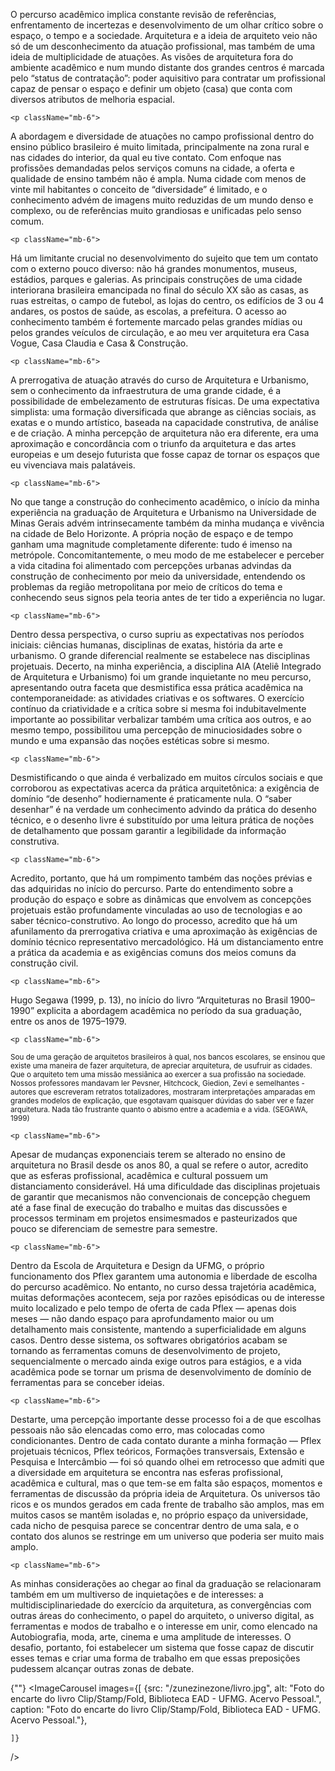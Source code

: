 
<div className="space-y-8">
  <div className="prose prose-lg max-w-none">
    <p className="mb-6">
  O percurso acadêmico implica constante revisão de referências, enfrentamento de incertezas e desenvolvimento de um olhar crítico sobre o espaço, o tempo e a sociedade. Arquitetura e a ideia de arquiteto veio não só de um desconhecimento da atuação profissional, mas também de uma ideia de multiplicidade de atuações. As visões de arquitetura fora do ambiente acadêmico e num mundo distante dos grandes centros é marcada pelo “status de contratação”: poder aquisitivo para contratar um profissional capaz de pensar o espaço e definir um objeto (casa) que conta com diversos atributos de melhoria espacial.
</p>

    <p className="mb-6">
A abordagem e diversidade de atuações no campo profissional dentro do ensino público brasileiro é muito limitada, principalmente na zona rural e nas cidades do interior, da qual eu tive contato. Com enfoque nas profissões demandadas pelos serviços comuns na cidade, a oferta e qualidade de ensino também não é ampla. Numa cidade com menos de vinte mil habitantes o conceito de “diversidade” é limitado, e o conhecimento advém de imagens muito reduzidas de um mundo denso e complexo, ou de referências muito grandiosas e unificadas pelo senso comum.
</p>

    <p className="mb-6">
Há um limitante crucial no desenvolvimento do sujeito que tem um contato com o externo pouco diverso: não há grandes monumentos, museus, estádios, parques e galerias. As principais construções de uma cidade interiorana brasileira emancipada no final do século XX são as casas, as ruas estreitas, o campo de futebol, as lojas do centro, os edifícios de 3 ou 4 andares, os postos de saúde, as escolas, a prefeitura. O acesso ao conhecimento também é fortemente marcado pelas grandes mídias ou pelos grandes veículos de circulação, e ao meu ver arquitetura era Casa Vogue, Casa Claudia e Casa & Construção.
</p>

    <p className="mb-6">
A prerrogativa de atuação através do curso de Arquitetura e Urbanismo, sem o conhecimento da infraestrutura de uma grande cidade, é a possibilidade de embelezamento de estruturas físicas. De uma expectativa simplista: uma formação diversificada que abrange as ciências sociais, as exatas e o mundo artístico, baseada na capacidade construtiva, de análise e de criação. A minha percepção de arquitetura não era diferente, era uma aproximação e concordância com o triunfo da arquitetura e das artes europeias e um desejo futurista que fosse capaz de tornar os espaços que eu vivenciava mais palatáveis. 
</p>

    <p className="mb-6">
No que tange a construção do conhecimento acadêmico, o início da minha experiência na graduação de Arquitetura e Urbanismo na Universidade de Minas Gerais advém intrinsecamente também da minha mudança e vivência na cidade de Belo Horizonte. A própria noção de espaço e de tempo ganham uma magnitude completamente diferente: tudo é imenso na metrópole. Concomitantemente, o meu modo de me estabelecer e perceber a vida citadina foi alimentado com percepções urbanas advindas da construção de conhecimento por meio da universidade, entendendo os problemas da região metropolitana por meio de críticos do tema e conhecendo seus signos pela teoria antes de ter tido a experiência no lugar.
</p>


    <p className="mb-6">
Dentro dessa perspectiva, o curso supriu as expectativas nos períodos iniciais: ciências humanas, disciplinas de exatas, história da arte e urbanismo. O grande diferencial realmente se estabelece nas disciplinas projetuais. Decerto, na minha experiência, a disciplina AIA (Ateliê Integrado de Arquitetura e Urbanismo) foi um grande inquietante no meu percurso, apresentando outra faceta que desmistifica essa prática acadêmica na contemporaneidade: as atividades criativas e os softwares. O exercício contínuo da criatividade e a crítica sobre si mesma foi indubitavelmente importante ao possibilitar verbalizar também uma crítica aos outros, e ao mesmo tempo, possibilitou uma percepção de minuciosidades sobre o mundo e uma expansão das noções estéticas sobre si mesmo. 
</p>


    <p className="mb-6">
Desmistificando o que ainda é verbalizado em muitos círculos sociais e que corroborou as expectativas acerca da prática arquitetônica: a exigência de domínio “de desenho” hodiernamente é praticamente nula. O “saber desenhar” é na verdade um conhecimento advindo da prática do desenho técnico, e o desenho livre é substituído por uma leitura prática de noções de detalhamento que possam garantir a legibilidade da informação construtiva. 
</p>


    <p className="mb-6">
Acredito, portanto, que há um rompimento também das noções prévias e das adquiridas no início do percurso. Parte do entendimento sobre a produção do espaço e sobre as dinâmicas que envolvem as concepções projetuais estão profundamente vinculadas ao uso de tecnologias e ao saber técnico-construtivo. Ao longo do processo, acredito que há um afunilamento da prerrogativa criativa e uma aproximação às exigências de domínio técnico representativo mercadológico. Há um distanciamento entre a prática da academia e as exigências comuns dos meios comuns da construção civil. 
</p>


    <p className="mb-6">
Hugo Segawa (1999, p. 13), no início do livro “Arquiteturas no Brasil 1900–1990” explicita a abordagem acadêmica no período da sua graduação, entre os anos de 1975–1979.
</p>


    <p className="mb-6">
<sup>Sou de uma geração de arquitetos brasileiros à qual, nos bancos escolares, se ensinou que existe uma maneira de fazer arquitetura, de apreciar arquitetura, de usufruir as cidades. Que o arquiteto tem uma missão messiânica ao exercer a sua profissão na sociedade. Nossos professores mandavam ler Pevsner, Hitchcock, Giedion, Zevi e semelhantes - autores que escreveram retratos totalizadores, mostraram interpretações amparadas em grandes modelos de explicação, que esgotavam quaisquer dúvidas do saber ver e fazer arquitetura. Nada tão frustrante quanto o abismo entre a academia e a vida. (SEGAWA, 1999)</sup> 
</p>


    <p className="mb-6">
Apesar de mudanças exponenciais terem se alterado no ensino de arquitetura no Brasil desde os anos 80, a qual se refere o autor, acredito que as esferas profissional, acadêmica e cultural possuem um distanciamento considerável. Há uma dificuldade das disciplinas projetuais de garantir que mecanismos não convencionais de concepção cheguem até a fase final de execução do trabalho e muitas das discussões e processos terminam em projetos ensimesmados e pasteurizados que pouco se diferenciam de semestre para semestre. 
</p>


    <p className="mb-6">
Dentro da Escola de Arquitetura e Design da UFMG, o próprio funcionamento dos Pflex garantem uma autonomia e liberdade de escolha do percurso acadêmico. No entanto, no curso dessa trajetória acadêmica, muitas deformações acontecem, seja por razões episódicas ou de interesse muito localizado e pelo tempo de oferta de cada Pflex —  apenas dois meses — não dando espaço para aprofundamento maior ou um detalhamento mais consistente, mantendo a superficialidade em alguns casos. Dentro desse sistema, os softwares obrigatórios acabam se tornando as ferramentas comuns de desenvolvimento de projeto, sequencialmente o mercado ainda exige outros para estágios, e a vida acadêmica pode se tornar um prisma de desenvolvimento de domínio de ferramentas para se conceber ideias.
</p>


    <p className="mb-6">
Destarte, uma percepção importante desse processo foi a de que escolhas pessoais não são elencadas como erro, mas colocadas como condicionantes. Dentro de cada contato durante a minha formação — Pflex projetuais técnicos, Pflex teóricos, Formações transversais, Extensão e Pesquisa e Intercâmbio — foi só quando olhei em retrocesso que admiti que a diversidade em arquitetura se encontra nas esferas profissional, acadêmica e cultural, mas o que tem-se em falta são espaços, momentos e ferramentas de discussão da própria ideia de Arquitetura. Os universos tão ricos e os mundos gerados em cada frente de trabalho são amplos, mas em muitos casos se mantêm isoladas e, no próprio espaço da universidade, cada nicho de pesquisa parece se concentrar dentro de uma sala, e o contato dos alunos se restringe em um universo que poderia ser muito mais amplo.
</p>


    <p className="mb-6">
As minhas considerações ao chegar ao final da graduação se relacionaram também em um multiverso de inquietações e de interesses: a multidisciplinariedade do exercício da arquitetura, as convergências com outras áreas do conhecimento, o papel do arquiteto, o universo digital, as ferramentas e modos de trabalho e o interesse em unir, como elencado na Autobiografia, moda, arte, cinema e uma amplitude de interesses. O desafio, portanto, foi estabelecer  um sistema que fosse capaz de discutir esses temas e criar uma forma de trabalho em que essas preposições pudessem alcançar outras zonas de debate.  
</p>


  </div>

  {""}
  <ImageCarousel
    images={[
        {src: "/zunezinezone/livro.jpg", alt: "Foto do encarte do livro Clip/Stamp/Fold, Biblioteca EAD - UFMG. Acervo Pessoal.", caption: "Foto do encarte do livro Clip/Stamp/Fold, Biblioteca EAD - UFMG. Acervo Pessoal."},
  
    ]}
  />



</div>

